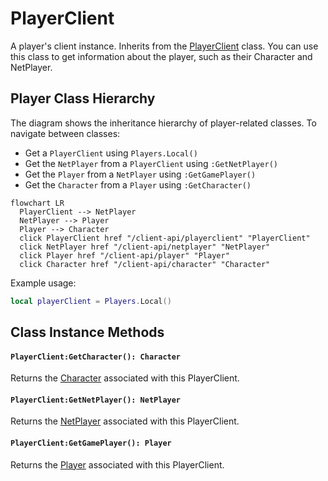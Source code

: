 # PlayerClient

A player's client instance. Inherits from the [PlayerClient](/shared-api/playerclient) class. You can use this class to get information about the player, such as their Character and NetPlayer.


## Player Class Hierarchy

The diagram shows the inheritance hierarchy of player-related classes. To navigate between classes:
- Get a `PlayerClient` using `Players.Local()`
- Get the `NetPlayer` from a `PlayerClient` using `:GetNetPlayer()`
- Get the `Player` from a `NetPlayer` using `:GetGamePlayer()`
- Get the `Character` from a `Player` using `:GetCharacter()`


```mermaid
flowchart LR
  PlayerClient --> NetPlayer
  NetPlayer --> Player
  Player --> Character
  click PlayerClient href "/client-api/playerclient" "PlayerClient"
  click NetPlayer href "/client-api/netplayer" "NetPlayer"
  click Player href "/client-api/player" "Player"
  click Character href "/client-api/character" "Character"
```


Example usage:


```lua
local playerClient = Players.Local()
```

## Class Instance Methods

#### `PlayerClient:GetCharacter(): Character`

Returns the [Character](/client-api/character) associated with this PlayerClient.

#### `PlayerClient:GetNetPlayer(): NetPlayer`

Returns the [NetPlayer](/client-api/netplayer) associated with this PlayerClient.

#### `PlayerClient:GetGamePlayer(): Player`

Returns the [Player](/client-api/player) associated with this PlayerClient.